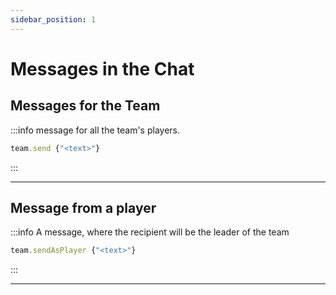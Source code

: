 ```yaml
---
sidebar_position: 1
---
```


# Messages in the Chat

## Messages for the Team

:::info message for all the team's players.
```jsx
team.send {"<text>"}
```
:::

---

## Message from a player

:::info A message, where the recipient will be the leader of the team
```jsx
team.sendAsPlayer {"<text>"}
```
:::

---